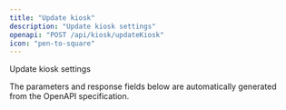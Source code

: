 ```yaml
---
title: "Update kiosk"
description: "Update kiosk settings"
openapi: "POST /api/kiosk/updateKiosk"
icon: "pen-to-square"
---
```


Update kiosk settings

<Note>
The parameters and response fields below are automatically generated from the OpenAPI specification.
</Note>
